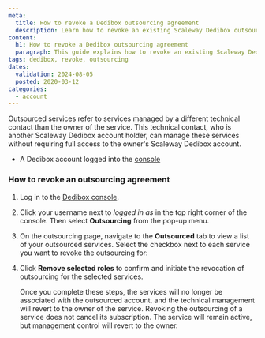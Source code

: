 ```yaml
---
meta:
  title: How to revoke a Dedibox outsourcing agreement
  description: Learn how to revoke an existing Scaleway Dedibox outsourcing agreement.
content:
  h1: How to revoke a Dedibox outsourcing agreement
  paragraph: This guide explains how to revoke an existing Scaleway Dedibox outsourcing agreement.
tags: dedibox, revoke, outsourcing
dates:
  validation: 2024-08-05
  posted: 2020-03-12
categories:
  - account
---
```


Outsourced services refer to services managed by a different technical contact than the owner of the service. This technical contact, who is another Scaleway Dedibox account holder, can manage these services without requiring full access to the owner's Scaleway Dedibox account.

<Macro id="requirements" />

- A Dedibox account logged into the [console](https://console.online.net)

### How to revoke an outsourcing agreement

1. Log in to the [Dedibox console](https://console.online.net).
2. Click your username next to _logged in as_ in the top right corner of the console. Then select **Outsourcing** from the pop-up menu.
3. On the outsourcing page, navigate to the **Outsourced** tab to view a list of your outsourced services. Select the checkbox next to each service you want to revoke the outsourcing for:
    <Lightbox src="scaleway-dedibox-console-outsourcing-revoke.webp" />
4. Click **Remove selected roles** to confirm and initiate the revocation of outsourcing for the selected services.

    Once you complete these steps, the services will no longer be associated with the outsourced account, and the technical management will revert to the owner of the service.
    <Message type="note">
      Revoking the outsourcing of a service does not cancel its subscription. The service will remain active, but management control will revert to the owner.
    </Message>